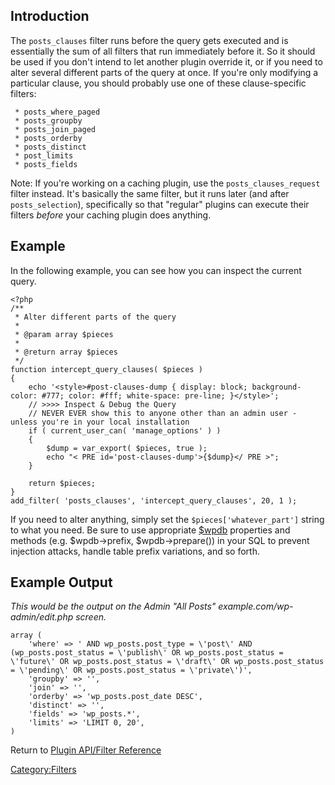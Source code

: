 ==Introduction==

The <code>posts_clauses</code> filter runs before the query gets executed and is essentially the sum of all filters that run immediately before it. So it should be used if you don't intend to let another plugin override it, or if you need to alter several different parts of the query at once. If you're only modifying a particular clause, you should probably use one of these clause-specific filters:

<pre>
 * posts_where_paged
 * posts_groupby
 * posts_join_paged
 * posts_orderby
 * posts_distinct
 * post_limits
 * posts_fields
</pre>

Note: If you're working on a caching plugin, use the <code>posts_clauses_request</code> filter instead. It's basically the same filter, but it runs later (and after <code>posts_selection</code>), specifically so that "regular" plugins can execute their filters ''before'' your caching plugin does anything.

==Example==

In the following example, you can see how you can inspect the current query.

<pre>
<?php
/**
 * Alter different parts of the query
 * 
 * @param array $pieces
 * 
 * @return array $pieces
 */
function intercept_query_clauses( $pieces )
{
	echo '<style>#post-clauses-dump { display: block; background-color: #777; color: #fff; white-space: pre-line; }</style>';
	// >>>> Inspect & Debug the Query 
	// NEVER EVER show this to anyone other than an admin user - unless you're in your local installation
	if ( current_user_can( 'manage_options' ) )
	{
		$dump = var_export( $pieces, true );
		echo "< PRE id='post-clauses-dump'>{$dump}</ PRE >";
	}

	return $pieces;
}
add_filter( 'posts_clauses', 'intercept_query_clauses', 20, 1 );
</pre>

If you need to alter anything, simply set the <code>$pieces['whatever_part']</code> string to what you need. Be sure to use appropriate [[Class_Reference/wpdb|$wpdb]] properties and methods (e.g. $wpdb->prefix, $wpdb->prepare()) in your SQL to prevent injection attacks, handle table prefix variations, and so forth.

== Example Output ==

''This would be the output on the Admin "All Posts" example.com/wp-admin/edit.php screen.''

<pre>
array (
	'where' => ' AND wp_posts.post_type = \'post\' AND (wp_posts.post_status = \'publish\' OR wp_posts.post_status = \'future\' OR wp_posts.post_status = \'draft\' OR wp_posts.post_status = \'pending\' OR wp_posts.post_status = \'private\')',
	'groupby' => '',
	'join' => '',
	'orderby' => 'wp_posts.post_date DESC',
	'distinct' => '',
	'fields' => 'wp_posts.*',
	'limits' => 'LIMIT 0, 20',
)
</pre>

Return to [[Plugin API/Filter Reference]]

[[Category:Filters]]